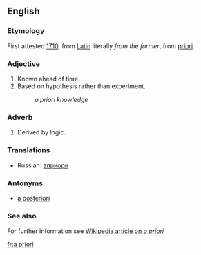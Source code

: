 ==English==
===Etymology===
First attested [[w:1710|1710]], from [[Latin]] literally ''from the former'', from [[priori]].
===Adjective===
#Known ahead of time.
#Based on hypothesis rather than experiment.
#: ''a priori knowledge''
===Adverb===
#Derived by logic.

===Translations===
*Russian: [[априори]]

===Antonyms===
*[[a posteriori]]

===See also===
For further information see [[w:a priori|Wikipedia article on ''a priori'']]

[[fr:a priori]]